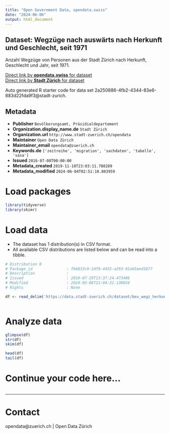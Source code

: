 ```yaml
---
title: "Open Government Data, opendata.swiss"
date: "2024-06-06"
output: html_document
---
```


## Dataset: Wegzüge nach auswärts nach Herkunft und Geschlecht, seit 1971


Anzahl Wegzüge von Personen aus der Stadt Zürich nach Herkunft, Geschlecht und Jahr, seit 1971.


[Direct link by **opendata.swiss** for dataset](https://opendata.swiss/de/dataset/wegzuge-nach-herkunft-und-geschlecht-seit-19714)<br>
[Direct link by **Stadt Zürich** for dataset](https://data.stadt-zuerich.ch/dataset/bev_wegz_herkunft_geschlecht_seit1971_od3520)

Auto generated R starter code for data set 2a250886-4fb2-4344-83e6-883d22fda9f3@stadt-zurich.

## Metadata

- **Publisher** `Bevölkerungsamt, Präsidialdepartement`
- **Organization.display_name.de** `Stadt Zürich`
- **Organization.url** `http://www.stadt-zuerich.ch/opendata`
- **Maintainer** `Open Data Zürich`
- **Maintainer_email** `opendata@zuerich.ch`
- **Keywords.de** `['zeitreihe', 'migration', 'sachdaten', 'tabelle', 'sasa']`
- **Issued** `2016-07-08T00:00:00`
- **Metadata_created** `2019-11-10T23:03:11.780289`
- **Metadata_modified** `2024-06-04T02:51:10.883959`


# Load packages

```r

library(tidyverse)
library(skimr)

```

# Load data

-   The dataset has 1 distribution(s) in CSV format.
-   All available CSV distributions are listed below and can be read into a tibble.

```r

# Distribution 0
# Package_id               : fb6833c9-2df9-4455-a293-01ab5eed1877
# Description              : 
# Issued                   : 2019-07-29T13:37:24.473406
# Modified                 : 2024-03-06T21:04:32.138654
# Rights                   : None

df <- read_delim('https://data.stadt-zuerich.ch/dataset/bev_wegz_herkunft_geschlecht_seit1971_od3520/download/BEV352OD3520.csv')



```

# Analyze data

```r

glimpse(df)
str(df)
skim(df)

head(df)
tail(df)

```

# Continue your code here...

```r

```

------------------------------------------------------------------------

# Contact

opendata@zuerich.ch | Open Data Zürich
